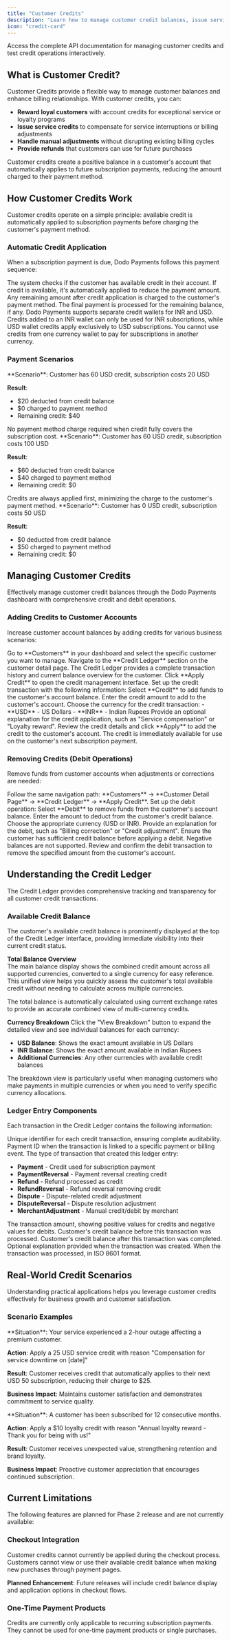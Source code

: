 ```yaml
---
title: "Customer Credits"
description: "Learn how to manage customer credit balances, issue service credits, and handle billing adjustments seamlessly with Dodo Payments."
icon: "credit-card"
---
```


<CardGroup cols={1}>
<Card title="API Reference - Customer Credits" icon="code" href="/api-reference/customers/get-customer-wallets">
  Access the complete API documentation for managing customer credits and test credit operations interactively.
</Card>
</CardGroup>

## What is Customer Credit?

Customer Credits provide a flexible way to manage customer balances and enhance billing relationships. With customer credits, you can:

- **Reward loyal customers** with account credits for exceptional service or loyalty programs
- **Issue service credits** to compensate for service interruptions or billing adjustments
- **Handle manual adjustments** without disrupting existing billing cycles
- **Provide refunds** that customers can use for future purchases

<Info>
Customer credits create a positive balance in a customer's account that automatically applies to future subscription payments, reducing the amount charged to their payment method.
</Info>

## How Customer Credits Work

Customer credits operate on a simple principle: available credit is automatically applied to subscription payments before charging the customer's payment method.

### Automatic Credit Application

When a subscription payment is due, Dodo Payments follows this payment sequence:

<Steps>
<Step title="Check Credit Balance">
The system checks if the customer has available credit in their account.
</Step>

<Step title="Apply Available Credit">
If credit is available, it's automatically applied to reduce the payment amount.
</Step>

<Step title="Calculate Remaining Balance">
Any remaining amount after credit application is charged to the customer's payment method.
</Step>

<Step title="Process Payment">
The final payment is processed for the remaining balance, if any.
</Step>
</Steps>

<Info>
Dodo Payments supports separate credit wallets for INR and USD. Credits added to an INR wallet can only be used for INR subscriptions, while USD wallet credits apply exclusively to USD subscriptions. You cannot use credits from one currency wallet to pay for subscriptions in another currency.
</Info>

### Payment Scenarios

<Tabs>
<Tab title="Full Credit Coverage">
**Scenario**: Customer has 60 USD credit, subscription costs 20 USD

**Result**: 
- $20 deducted from credit balance
- $0 charged to payment method
- Remaining credit: $40

<Check>
No payment method charge required when credit fully covers the subscription cost.
</Check>
</Tab>

<Tab title="Partial Credit Coverage">
**Scenario**: Customer has 60 USD credit, subscription costs 100 USD

**Result**:
- $60 deducted from credit balance
- $40 charged to payment method
- Remaining credit: $0

<Info>
Credits are always applied first, minimizing the charge to the customer's payment method.
</Info>
</Tab>

<Tab title="No Credit Available">
**Scenario**: Customer has 0 USD credit, subscription costs 50 USD

**Result**:
- $0 deducted from credit balance
- $50 charged to payment method
- Remaining credit: $0

</Tab>
</Tabs>


## Managing Customer Credits

Effectively manage customer credit balances through the Dodo Payments dashboard with comprehensive credit and debit operations.

### Adding Credits to Customer Accounts

Increase customer account balances by adding credits for various business scenarios:

<Steps>
<Step title="Navigate to Customer Details">
Go to **Customers** in your dashboard and select the specific customer you want to manage.
</Step>

<Step title="Access Credit Ledger">
Navigate to the **Credit Ledger** section on the customer detail page.

<Info>
The Credit Ledger provides a complete transaction history and current balance overview for the customer.
</Info>
</Step>

<Step title="Initiate Credit Application">
Click **Apply Credit** to open the credit management interface.
</Step>

<Step title="Configure Credit Details">
Set up the credit transaction with the following information:

<ParamField path="Transaction Type" type="string" required>
Select **Credit** to add funds to the customer's account balance.
</ParamField>

<ParamField path="Amount" type="number" required>
Enter the credit amount to add to the customer's account.
</ParamField>

<ParamField path="Currency" type="string" required>
Choose the currency for the credit transaction:
- **USD** - US Dollars
- **INR** - Indian Rupees
</ParamField>

<ParamField path="Reason" type="string">
Provide an optional explanation for the credit application, such as "Service compensation" or "Loyalty reward".
</ParamField>
</Step>

<Step title="Apply Credit">
Review the credit details and click **Apply** to add the credit to the customer's account.

<Check>
The credit is immediately available for use on the customer's next subscription payment.
</Check>
</Step>
</Steps>

### Removing Credits (Debit Operations)

Remove funds from customer accounts when adjustments or corrections are needed:

<Steps>
<Step title="Access Credit Management">
Follow the same navigation path: **Customers** → **Customer Detail Page** → **Credit Ledger** → **Apply Credit**.
</Step>

<Step title="Configure Debit Transaction">
Set up the debit operation:

<ParamField path="Transaction Type" type="string" required>
Select **Debit** to remove funds from the customer's account balance.
</ParamField>

<ParamField path="Amount" type="number" required>
Enter the amount to deduct from the customer's credit balance.
</ParamField>

<ParamField path="Currency" type="string" required>
Choose the appropriate currency (USD or INR).
</ParamField>

<ParamField path="Reason" type="string">
Provide an explanation for the debit, such as "Billing correction" or "Credit adjustment".
</ParamField>

<Warning>
Ensure the customer has sufficient credit balance before applying a debit. Negative balances are not supported.
</Warning>
</Step>

<Step title="Apply Debit">
Review and confirm the debit transaction to remove the specified amount from the customer's account.
</Step>
</Steps>


## Understanding the Credit Ledger

The Credit Ledger provides comprehensive tracking and transparency for all customer credit transactions.

### Available Credit Balance

The customer's available credit balance is prominently displayed at the top of the Credit Ledger interface, providing immediate visibility into their current credit status.

**Total Balance Overview**  
The main balance display shows the combined credit amount across all supported currencies, converted to a single currency for easy reference. This unified view helps you quickly assess the customer's total available credit without needing to calculate across multiple currencies.

<Tip>
The total balance is automatically calculated using current exchange rates to provide an accurate combined view of multi-currency credits.
</Tip>

**Currency Breakdown**
Click the "View Breakdown" button to expand the detailed view and see individual balances for each currency:

- **USD Balance**: Shows the exact amount available in US Dollars  
- **INR Balance**: Shows the exact amount available in Indian Rupees
- **Additional Currencies**: Any other currencies with available credit balances

<Note>
The breakdown view is particularly useful when managing customers who make payments in multiple currencies or when you need to verify specific currency allocations.
</Note>


### Ledger Entry Components

Each transaction in the Credit Ledger contains the following information:

<ResponseField name="Entry ID" type="string">
Unique identifier for each credit transaction, ensuring complete auditability.
</ResponseField>

<ResponseField name="Reference ID" type="string">
Payment ID when the transaction is linked to a specific payment or billing event.
</ResponseField>

<ResponseField name="Event Type" type="string">
The type of transaction that created this ledger entry:

- **Payment** - Credit used for subscription payment
- **PaymentReversal** - Payment reversal creating credit
- **Refund** - Refund processed as credit
- **RefundReversal** - Refund reversal removing credit
- **Dispute** - Dispute-related credit adjustment
- **DisputeReversal** - Dispute resolution adjustment
- **MerchantAdjustment** - Manual credit/debit by merchant
</ResponseField>

<ResponseField name="Amount" type="number">
The transaction amount, showing positive values for credits and negative values for debits.
</ResponseField>

<ResponseField name="Before Balance" type="number">
Customer's credit balance before this transaction was processed.
</ResponseField>

<ResponseField name="After Balance" type="number">
Customer's credit balance after this transaction was completed.
</ResponseField>

<ResponseField name="Reason" type="string">
Optional explanation provided when the transaction was created.
</ResponseField>

<ResponseField name="Created At" type="timestamp">
When the transaction was processed, in ISO 8601 format.
</ResponseField>


## Real-World Credit Scenarios

Understanding practical applications helps you leverage customer credits effectively for business growth and customer satisfaction.

### Scenario Examples

<AccordionGroup>
<Accordion title="Service Credit for Downtime">
**Situation**: Your service experienced a 2-hour outage affecting a premium customer.

**Action**: Apply a 25 USD service credit with reason "Compensation for service downtime on [date]"

**Result**: Customer receives credit that automatically applies to their next USD 50 subscription, reducing their charge to $25.

**Business Impact**: Maintains customer satisfaction and demonstrates commitment to service quality.
</Accordion>

<Accordion title="Loyalty Reward Program">
**Situation**: A customer has been subscribed for 12 consecutive months.

**Action**: Apply a $10 loyalty credit with reason "Annual loyalty reward - Thank you for being with us!"

**Result**: Customer receives unexpected value, strengthening retention and brand loyalty.

**Business Impact**: Proactive customer appreciation that encourages continued subscription.
</Accordion>

</AccordionGroup>

## Current Limitations

<Warning>
The following features are planned for Phase 2 release and are not currently available:
</Warning>

### Checkout Integration
Customer credits cannot currently be applied during the checkout process. Customers cannot view or use their available credit balance when making new purchases through payment pages.

**Planned Enhancement**: Future releases will include credit balance display and application options in checkout flows.

### One-Time Payment Products
Credits are currently only applicable to recurring subscription payments. They cannot be used for one-time payment products or single purchases.




